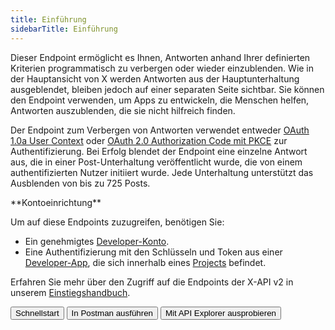 ```yaml
---
title: Einführung
sidebarTitle: Einführung
---
```



Dieser Endpoint ermöglicht es Ihnen, Antworten anhand Ihrer definierten Kriterien programmatisch zu verbergen oder wieder einzublenden. Wie in der Hauptansicht von X werden Antworten aus der Hauptunterhaltung ausgeblendet, bleiben jedoch auf einer separaten Seite sichtbar. Sie können den Endpoint verwenden, um Apps zu entwickeln, die Menschen helfen, Antworten auszublenden, die sie nicht hilfreich finden.

Der Endpoint zum Verbergen von Antworten verwendet entweder [OAuth 1.0a User Context](/de/resources/fundamentals/authentication#oauth-1-0a-2) oder [OAuth 2.0 Authorization Code mit PKCE](de/resources/fundamentals/authentication#oauth-2-0-authorization-code-flow-with-pkce-2) zur Authentifizierung. Bei Erfolg blendet der Endpoint eine einzelne Antwort aus, die in einer Post-Unterhaltung veröffentlicht wurde, die von einem authentifizierten Nutzer initiiert wurde. Jede Unterhaltung unterstützt das Ausblenden von bis zu 725 Posts.

<Note>
  **Kontoeinrichtung**

  Um auf diese Endpoints zuzugreifen, benötigen Sie:

  - Ein genehmigtes [Developer-Konto](https://developer.x.com/en/portal/petition/essential/basic-info).
  - Eine Authentifizierung mit den Schlüsseln und Token aus einer [Developer-App](/de/resources/fundamentals/developer-apps), die sich innerhalb eines [Projects](/de/resources/fundamentals/projects) befindet.

  Erfahren Sie mehr über den Zugriff auf die Endpoints der X-API v2 in unserem [Einstiegshandbuch](/de/x-api/getting-started/getting-access).
</Note>

<div className="flex space-x-2">
  <Button href="/de/x-api/posts/hide-replies/quickstart">
    Schnellstart
  </Button>

  <Button href="/de/x-api/posts/hide-replies">
    In Postman ausführen
  </Button>

  <Button href="https://developer.x.com/apitools/api?endpoint=%2F2%2Ftweets%2F%7Bid%7D%2Fhidden&method=put">
    Mit API Explorer ausprobieren
  </Button>
</div>
